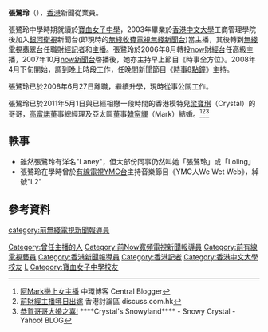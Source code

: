 {{Not-fansite}}
'''張鷺玲'''（{{lang-en|Laney Cheung Lo Ling}}），[[香港|香港]]新聞從業員。

張鷺玲中學時期就讀於[[寶血女子中學|寶血女子中學]]，2003年畢業於[[香港中文大學|香港中文大學]]工商管理學院後加入[[無綫收費電視|銀河衛視]]新聞台(即現時的[[無綫收費電視|無綫收費電視]][[無綫新聞台|無綫新聞台]])當主播，其後轉到[[無綫電視翡翠台|無綫電視翡翠台]]任職[[記者|財經記者]]和[[新聞主播|主播]]。張鷺玲於2006年8月轉投[[now財經台|now財經台]]任高級主播，2007年10月[[now新聞台|now新聞台]]啓播後，她亦主持早上節目《時事全方位》。2008年4月下旬開始，調到晚上時段工作，任晚間新聞節目《[[時事9點鐘|時事8點鐘]]》主持。

張鷺玲已於2008年6月27日離職，繼續升學，現時從事公關工作。

張鷺玲已於2011年5月1日與已經相戀一段時間的香港模特兒[[梁寶琪|梁寶琪]]（Crystal）的哥哥，[[高富諾|高富諾]]董事總經理及亞太區董事[[韓家輝|韓家輝]]（Mark）結婚。<ref>[http://centralblogger.blogspot.com/2007/06/mark.html 阿Mark戀上女主播] {{Wayback|url=http://centralblogger.blogspot.com/2007/06/mark.html |date=20160305020833 }} 中環博客 Central Blogger</ref><ref>[http://www.discuss.com.hk/viewthread.php?tid=14365104 前財經主播噚日出嫁] {{Wayback|url=http://www.discuss.com.hk/viewthread.php?tid=14365104 |date=20160305012611 }} 香港討論區 discuss.com.hk</ref><ref>[http://hk.rd.yahoo.com/blog/mod/art_title/*http://hk.myblog.yahoo.com/crystal_leungwn/article?mid=13063 恭賀哥哥大婚之喜!]{{Dead link|date=2018年6月 |bot=InternetArchiveBot |fix-attempted=no }} ****Crystal's Snowyland**** - Snowy Crystal - Yahoo! BLOG</ref>

==軼事==
*雖然張鷺玲有洋名"Laney"，但大部份同事仍然叫她「張鷺玲」或「Loling」
*張鷺玲在學時曾於[[有線電視|有線電視]][[YMC台|YMC台]]主持音樂節目《YMC人We Wet Web》，綽號"L2"

== 參考資料 ==
{{reflist}}

{{HK-enter-bio-stub}}

[[Category:曾任主播的人|Category:曾任主播的人]]
[[Category:前Now寬頻電視新聞報導員|Category:前Now寬頻電視新聞報導員]]
[[category:前無綫電視新聞報導員|category:前無綫電視新聞報導員]]
[[Category:前有線電視藝員|Category:前有線電視藝員]]
[[Category:香港新聞報導員|Category:香港新聞報導員]]
[[Category:香港記者|Category:香港記者]]
[[Category:香港中文大學校友|Category:香港中文大學校友]]
[[Category:張姓|L]]
[[Category:寶血女子中學校友|Category:寶血女子中學校友]]